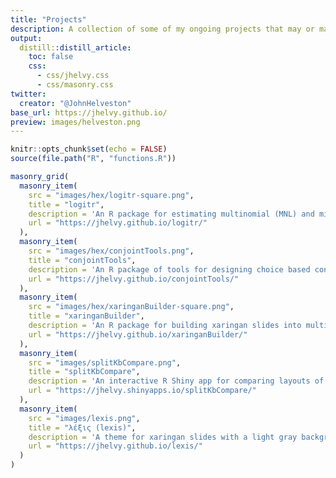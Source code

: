 ```yaml
---
title: "Projects"
description: A collection of some of my ongoing projects that may or may not be related to my research.
output:
  distill::distill_article:
    toc: false
    css: 
      - css/jhelvy.css
      - css/masonry.css
twitter:
  creator: "@JohnHelveston"
base_url: https://jhelvy.github.io/
preview: images/helveston.png
---
```


```r
knitr::opts_chunk$set(echo = FALSE)
source(file.path("R", "functions.R"))
```

```r
masonry_grid(
  masonry_item(
    src = "images/hex/logitr-square.png",
    title = "logitr",
    description = 'An R package for estimating multinomial (MNL) and mixed logit (MXL) models in R with "Preference" space or "Willingness-to-pay" (WTP) space utility parameterizations.',
    url = "https://jhelvy.github.io/logitr/"
  ),
  masonry_item(
    src = "images/hex/conjointTools.png",
    title = "conjointTools",
    description = 'An R package of tools for designing choice based conjoint survey experiments.',
    url = "https://jhelvy.github.io/conjointTools/"
  ),
  masonry_item(
    src = "images/hex/xaringanBuilder-square.png",
    title = "xaringanBuilder",
    description = 'An R package for building xaringan slides into multiple outputs, including html, pdf, png, gif, pptx, and mp4.',
    url = "https://jhelvy.github.io/xaringanBuilder/"
  ),
  masonry_item(
    src = "images/splitKbCompare.png",
    title = "splitKbCompare",
    description = 'An interactive R Shiny app for comparing layouts of different split mechanical keyboards. Built for the ergonomic keyboard community r/ErgoMechKeyboards.',
    url = "https://jhelvy.shinyapps.io/splitKbCompare/"
  ),
  masonry_item(
    src = "images/lexis.png",
    title = "λέξις (lexis)",
    description = 'A theme for xaringan slides with a light gray background, "Fira Sans Condensed" for headers, "Inter" for body text, and "SFMono-Regular" for mono text.',
    url = "https://jhelvy.github.io/lexis/"
  )
)
```

